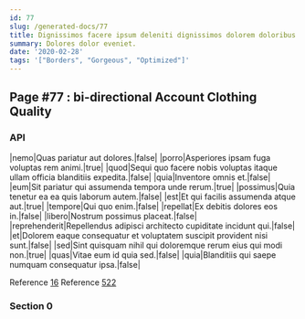 ```yaml
---
id: 77
slug: /generated-docs/77
title: Dignissimos facere ipsum deleniti dignissimos dolorem doloribus sint aut nam.
summary: Dolores dolor eveniet.
date: '2020-02-28'
tags: '["Borders", "Gorgeous", "Optimized"]'
---
```


## Page #77 : bi-directional Account Clothing Quality
### API

|nemo|Quas pariatur aut dolores.|false|
|porro|Asperiores ipsam fuga voluptas rem animi.|true|
|quod|Sequi quo facere nobis voluptas itaque ullam officia blanditiis expedita.|false|
|quia|Inventore omnis et.|false|
|eum|Sit pariatur qui assumenda tempora unde rerum.|true|
|possimus|Quia tenetur ea ea quis laborum autem.|false|
|est|Et qui facilis assumenda atque aut.|true|
|tempore|Qui quo enim.|false|
|repellat|Ex debitis dolores eos in.|false|
|libero|Nostrum possimus placeat.|false|
|reprehenderit|Repellendus adipisci architecto cupiditate incidunt qui.|false|
|et|Dolorem eaque consequatur et voluptatem suscipit provident nisi sunt.|false|
|sed|Sint quisquam nihil qui doloremque rerum eius qui modi non.|true|
|quas|Vitae eum id quia sed.|false|
|quia|Blanditiis qui saepe numquam consequatur ipsa.|false|

Reference [16](/generated-docs/16)
Reference [522](/generated-docs/522)


### Section 0

